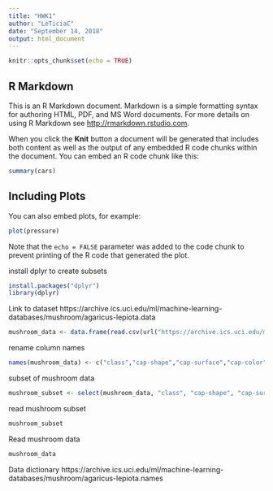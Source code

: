 ```yaml
---
title: "HWK1"
author: "LeTiciaC"
date: "September 14, 2018"
output: html_document
---
```


```r
knitr::opts_chunk$set(echo = TRUE)
```

## R Markdown

This is an R Markdown document. Markdown is a simple formatting syntax for authoring HTML, PDF, and MS Word documents. For more details on using R Markdown see <http://rmarkdown.rstudio.com>.

When you click the **Knit** button a document will be generated that includes both content as well as the output of any embedded R code chunks within the document. You can embed an R code chunk like this:

```r
summary(cars)
```

## Including Plots

You can also embed plots, for example:

```r
plot(pressure)
```

Note that the `echo = FALSE` parameter was added to the code chunk to prevent printing of the R code that generated the plot.

install dplyr to create subsets
```r
install.packages("dplyr")
library(dplyr)
```

Link to dataset https://archive.ics.uci.edu/ml/machine-learning-databases/mushroom/agaricus-lepiota.data
```r
mushroom_data <- data.frame(read.csv(url("https://archive.ics.uci.edu/ml/machine-learning-databases/mushroom/agaricus-lepiota.data"),header=F))
```

rename column names
```r
names(mushroom_data) <- c("class","cap-shape","cap-surface","cap-color","bruises","odor","gill-attachment","gil-spacing","gill-size","gill-color","stalk-shape","stalk-root","stalk-surface-above-ring","stalk-surface-below-ring","stalk-color-above-ring","stalk-color-below-ring","veil-type","veil-color","ring-number","ring-type","spore-print-color","population","habitat")
```
subset of mushroom data
```r
mushroom_subset <- select(mushroom_data, "class", "cap-shape", "cap-surface", "cap-color", "bruises", "odor")
```

read mushroom subset
```r
mushroom_subset
```

Read mushroom data
```r
mushroom_data
```

Data dictionary https://archive.ics.uci.edu/ml/machine-learning-databases/mushroom/agaricus-lepiota.names

